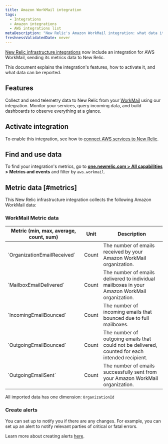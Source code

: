 ```yaml
---
title: Amazon WorkMail integration
tags:
  - Integrations
  - Amazon integrations
  - AWS integrations list
metaDescription: "New Relic's Amazon WorkMail integration: what data it reports and how to enable it."
freshnessValidatedDate: never
---
```


[New Relic infrastructure integrations](/docs/infrastructure/integrations-getting-started/getting-started/introduction-infrastructure-integrations) now include an integration for AWS WorkMail, sending its metrics data to New Relic.

This document explains the integration's features, how to activate it, and what data can be reported.

## Features

Collect and send telemetry data to New Relic from your [WorkMail](https://aws.amazon.com/WorkMail/) using our integration. Monitor your services, query incoming data, and build dashboards to observe everything at a glance.

## Activate integration

To enable this integration, see how to [connect AWS services to New Relic](/docs/infrastructure/amazon-integrations/connect/aws-metric-stream-setup/).

## Find and use data

To find your integration's metrics, go to <DoNotTranslate>**[one.newrelic.com > All capabilities](https://one.newrelic.com/all-capabilities) > Metrics and events**</DoNotTranslate> and filter by `aws.workmail`.

## Metric data [#metrics]

This New Relic infrastructure integration collects the following Amazon WorkMail data:

### WorkMail Metric data

<table>
  <thead>
    <tr>
      <th style={{ width: "200px" }}>
      Metric (min, max, average, count, sum)  
      </th>
      <th>
      Unit  
      </th>
      <th>
      Description
      </th>
    </tr>
  </thead>
    <tbody>
    <tr>
      <td>
      `OrganizationEmailReceived`
      </td>
      <td>
      Count
      </td>
      <td>
      The number of emails received by your Amazon WorkMail organization.
      </td>
    </tr>
    <tr>
      <td>
      `MailboxEmailDelivered`
      </td>
      <td>
      Count
      </td>
      <td>
      The number of emails delivered to individual mailboxes in your Amazon WorkMail organization.
      </td>
    </tr>
    <tr>
      <td>
      `IncomingEmailBounced`
      </td>
      <td>
      Count
      </td>
      <td>
      The number of incoming emails that bounced due to full mailboxes.
      </td>
    </tr>
    <tr>
      <td>
      `OutgoingEmailBounced`
      </td>
      <td>
      Count
      </td>
      <td>
      The number of outgoing emails that could not be delivered, counted for each intended recipient.
      </td>
    </tr>
    <tr>
      <td>
      `OutgoingEmailSent`
      </td>
      <td>
      Count
      </td>
      <td>
      The number of emails successfully sent from your Amazon WorkMail organization. 
      </td>
    </tr>
    </tbody>
</table>

All imported data has one dimension: `OrganizationId`

### Create alerts

You can set up <InlinePopover type="alerts" /> to notify you if there are any changes. For example, you can set up an alert to notify relevant parties of critical or fatal errors.

Learn more about creating alerts [here](/docs/alerts-applied-intelligence/new-relic-alerts/learn-alerts/introduction-alerts/).